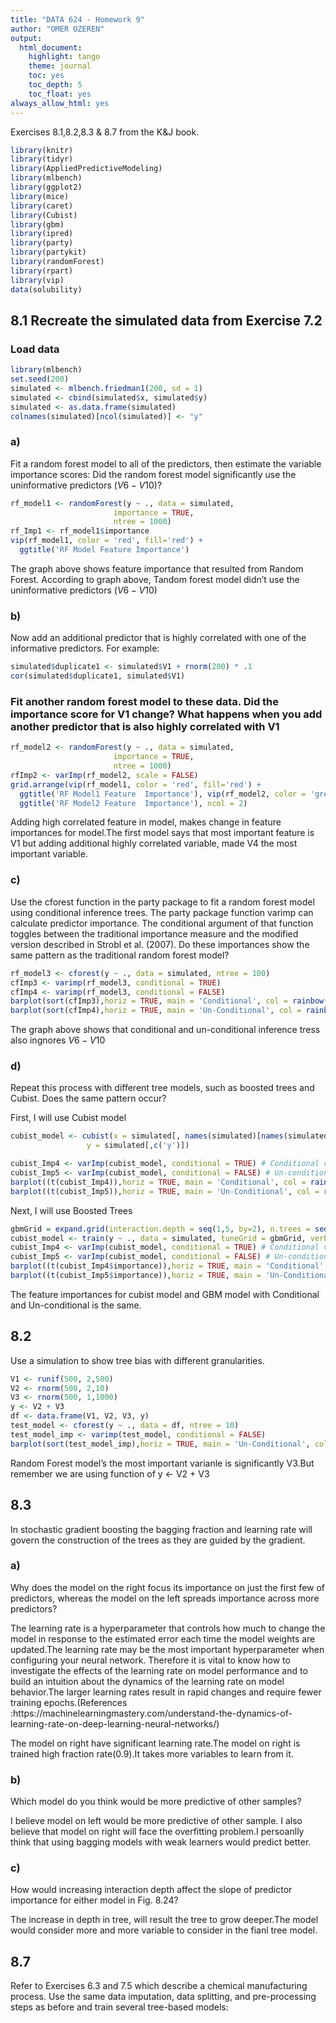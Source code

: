 ```yaml
---
title: "DATA 624 - Homework 9"
author: "OMER OZEREN"
output:
  html_document:
    highlight: tango
    theme: journal
    toc: yes
    toc_depth: 5
    toc_float: yes
always_allow_html: yes
---
```


Exercises 8.1,8.2,8.3 & 8.7  from the K&J book. 

```r
library(knitr)
library(tidyr)
library(AppliedPredictiveModeling)
library(mlbench)
library(ggplot2)
library(mice)
library(caret)
library(Cubist)
library(gbm)
library(ipred)
library(party)
library(partykit)
library(randomForest)
library(rpart)
library(vip)
data(solubility)
```

## 8.1 Recreate the simulated data from Exercise 7.2

### Load data


```r
library(mlbench)
set.seed(200)
simulated <- mlbench.friedman1(200, sd = 1)
simulated <- cbind(simulated$x, simulated$y)
simulated <- as.data.frame(simulated)
colnames(simulated)[ncol(simulated)] <- "y"
```

### a) 

Fit a random forest model to all of the predictors, then estimate the variable importance scores: Did the random forest model significantly use the uninformative predictors $(V6 - V10)$?

```r
rf_model1 <- randomForest(y ~ ., data = simulated,
                       importance = TRUE,
                       ntree = 1000)
rf_Imp1 <- rf_model1$importance 
vip(rf_model1, color = 'red', fill='red') + 
  ggtitle('RF Model Feature Importance')
```

The graph above shows feature importance that resulted from Random Forest. According to graph above, Tandom forest model didn't use the uninformative predictors $(V6 - V10)$


### b) 

Now add an additional predictor that is highly correlated with one of the informative predictors. For example:

```r
simulated$duplicate1 <- simulated$V1 + rnorm(200) * .1
cor(simulated$duplicate1, simulated$V1)
```

### Fit another random forest model to these data. Did the importance score for V1 change? What happens when you add another predictor that is also highly correlated with V1

```r
rf_model2 <- randomForest(y ~ ., data = simulated, 
                       importance = TRUE, 
                       ntree = 1000)
rfImp2 <- varImp(rf_model2, scale = FALSE)
grid.arrange(vip(rf_model1, color = 'red', fill='red') + 
  ggtitle('RF Model1 Feature  Importance'), vip(rf_model2, color = 'green', fill='green') + 
  ggtitle('RF Model2 Feature  Importance'), ncol = 2)
```

Adding high correlated feature in model, makes change in feature importances for model.The first model says that most important feature is V1 but adding additional highly correlated variable, made V4 the most important variable.

### c) 

Use the cforest function in the party package to fit a random forest model using conditional inference trees. The party package function varimp can calculate predictor importance. The conditional argument of that function toggles between the traditional importance measure and the modified version described in Strobl et al. (2007). Do these importances show the same pattern as the traditional random forest model?

```r
rf_model3 <- cforest(y ~ ., data = simulated, ntree = 100)
cfImp3 <- varimp(rf_model3, conditional = TRUE)
cfImp4 <- varimp(rf_model3, conditional = FALSE)
barplot(sort(cfImp3),horiz = TRUE, main = 'Conditional', col = rainbow(3))
barplot(sort(cfImp4),horiz = TRUE, main = 'Un-Conditional', col = rainbow(5))
```

The graph above shows that conditional and un-conditional inference tress also ingnores $V6-V10$ 

### d) 

Repeat this process with different tree models, such as boosted trees and Cubist. Does the same pattern occur?

First, I will use Cubist model

```r
cubist_model <- cubist(x = simulated[, names(simulated)[names(simulated) != 'y']], 
                 y = simulated[,c('y')])

cubist_Imp4 <- varImp(cubist_model, conditional = TRUE) # Conditional variable importance
cubist_Imp5 <- varImp(cubist_model, conditional = FALSE) # Un-conditional variable importance
barplot((t(cubist_Imp4)),horiz = TRUE, main = 'Conditional', col = rainbow(3))
barplot((t(cubist_Imp5)),horiz = TRUE, main = 'Un-Conditional', col = rainbow(5))

```

Next, I will use Boosted Trees

```r
gbmGrid = expand.grid(interaction.depth = seq(1,5, by=2), n.trees = seq(100, 1000, by = 100), shrinkage = 0.1, n.minobsinnode = 5)
cubist_model <- train(y ~ ., data = simulated, tuneGrid = gbmGrid, verbose = FALSE, method = 'gbm' )
cubist_Imp4 <- varImp(cubist_model, conditional = TRUE) # Conditional variable importance
cubist_Imp5 <- varImp(cubist_model, conditional = FALSE) # Un-conditional variable importance
barplot((t(cubist_Imp4$importance)),horiz = TRUE, main = 'Conditional', col = rainbow(3))
barplot((t(cubist_Imp5$importance)),horiz = TRUE, main = 'Un-Conditional', col = rainbow(5))
```

The feature importances for cubist model and GBM model with Conditional and Un-conditional is the same.

## 8.2 

Use a simulation to show tree bias with different granularities.

```r
V1 <- runif(500, 2,500)
V2 <- rnorm(500, 2,10)
V3 <- rnorm(500, 1,1000)
y <- V2 + V3
df <- data.frame(V1, V2, V3, y)
test_model <- cforest(y ~ ., data = df, ntree = 10)
test_model_imp <- varimp(test_model, conditional = FALSE)
barplot(sort(test_model_imp),horiz = TRUE, main = 'Un-Conditional', col = rainbow(5))
```

Random Forest model's the most important varianle is significantly V3.But remember we are using function of y <- V2 + V3

## 8.3 

In stochastic gradient boosting the bagging fraction and learning rate will govern the construction of the trees as they are guided by the gradient.

### a) 

Why does the model on the right focus its importance on just the first few of predictors, whereas the model on the left spreads importance across more predictors?

The learning rate is a hyperparameter that controls how much to change the model in response to the estimated error each time the model weights are updated.The learning rate may be the most important hyperparameter when configuring your neural network. Therefore it is vital to know how to investigate the effects of the learning rate on model performance and to build an intuition about the dynamics of the learning rate on model behavior.The larger learning rates result in rapid changes and require fewer training epochs.(References :https://machinelearningmastery.com/understand-the-dynamics-of-learning-rate-on-deep-learning-neural-networks/)

The model on right have significant learning rate.The model on right is trained high fraction rate(0.9).It takes more variables to learn from it.

### b)

Which model do you think would be more predictive of other samples?

I believe model on left would be more predictive of other sample. I also believe that model on right will face the overfitting problem.I persoanlly think that using bagging models with weak learners would predict better.

### c) 

How would increasing interaction depth affect the slope of predictor importance for either model in Fig. 8.24?

The increase in depth in tree, will result the tree to grow deeper.The model would consider more and more variable to consider in the fianl tree model.

## 8.7 
Refer to Exercises 6.3 and 7.5 which describe a chemical manufacturing process. Use the same data imputation, data splitting, and pre-processing steps as before and train several tree-based models:

